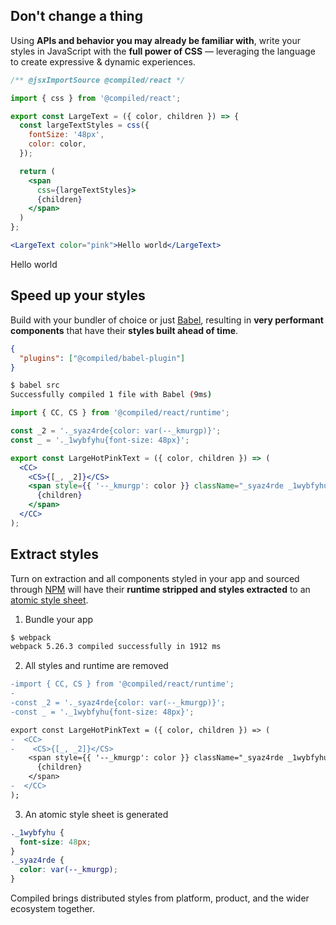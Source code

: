 
## Don't change a thing

Using **APIs and behavior you may already be familiar with**,
write your styles in JavaScript with the **full power of CSS** —
leveraging the language to create expressive & dynamic experiences.

```jsx
/** @jsxImportSource @compiled/react */

import { css } from '@compiled/react';

export const LargeText = ({ color, children }) => {
  const largeTextStyles = css({
    fontSize: '48px',
    color: color,
  });

  return (
    <span
      css={largeTextStyles}>
      {children}
    </span>
  )
};
```

<!-- prettier-ignore -->
```jsx
<LargeText color="pink">Hello world</LargeText>
```

<LargeText color="pink">Hello world</LargeText>

## Speed up your styles

Build with your bundler of choice or just [Babel](https://babeljs.io/docs/en/config-files),
resulting in **very performant components** that have their **styles built ahead of time**.

```json
{
  "plugins": ["@compiled/babel-plugin"]
}
```

```bash
$ babel src
Successfully compiled 1 file with Babel (9ms)
```

```jsx
import { CC, CS } from '@compiled/react/runtime';

const _2 = '._syaz4rde{color: var(--_kmurgp)}';
const _ = '._1wybfyhu{font-size: 48px}';

export const LargeHotPinkText = ({ color, children }) => (
  <CC>
    <CS>{[_, _2]}</CS>
    <span style={{ '--_kmurgp': color }} className="_syaz4rde _1wybfyhu">
      {children}
    </span>
  </CC>
);
```

## Extract styles

Turn on extraction and all components styled in your app and sourced through [NPM](https://npmjs.com/) will have their **runtime stripped and styles extracted** to an [atomic style sheet](./docs/atomic-css).

1. Bundle your app

```bash
$ webpack
webpack 5.26.3 compiled successfully in 1912 ms
```

2. All styles and runtime are removed

```diff
-import { CC, CS } from '@compiled/react/runtime';
-
-const _2 = '._syaz4rde{color: var(--_kmurgp)}';
-const _ = '._1wybfyhu{font-size: 48px}';

export const LargeHotPinkText = ({ color, children }) => (
-  <CC>
-    <CS>{[_, _2]}</CS>
    <span style={{ '--_kmurgp': color }} className="_syaz4rde _1wybfyhu">
      {children}
    </span>
-  </CC>
);
```

3. An atomic style sheet is generated

```css
._1wybfyhu {
  font-size: 48px;
}
._syaz4rde {
  color: var(--_kmurgp);
}
```

Compiled brings distributed styles from platform,
product,
and the wider ecosystem together.
